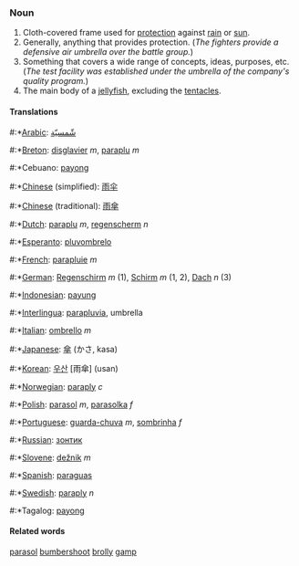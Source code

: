 ===Noun===
#Cloth-covered frame used for [[protection]] against [[rain]] or [[sun]].
#Generally, anything that provides protection.  (''The fighters provide a defensive air umbrella over the battle group.'')
#Something that covers a wide range of concepts, ideas, purposes, etc. (''The test facility was established under the umbrella of the company's quality program.'')
#The main body of a [[jellyfish]], excluding the [[tentacle]]s.

====Translations====
#:*[[Arabic]]: [[شّمسيّة]]
#:*[[Breton]]: [[disglavier]] ''m'', [[paraplu]] ''m''
#:*Cebuano: [[payong]]
#:*[[Chinese]] (simplified): [[雨]][[伞]]
#:*[[Chinese]] (traditional): [[雨]][[傘]]
#:*[[Dutch]]: [[paraplu]] ''m'', [[regenscherm]] ''n''
#:*[[Esperanto]]: [[pluvombrelo]]
#:*[[French]]: [[parapluie]] ''m''
#:*[[German]]: [[Regenschirm]] ''m'' (1), [[Schirm]] ''m'' (1, 2), [[Dach]] ''n'' (3)
#:*[[Indonesian]]: [[payung]]
#:*[[Interlingua]]: [[parapluvia]], umbrella
#:*[[Italian]]: [[ombrello]] ''m''
#:*[[Japanese]]: [[傘]] (かさ, kasa)
#:*[[Korean]]: [[우산]] [雨傘] (usan)
#:*[[Norwegian]]: [[paraply]] ''c''
#:*[[Polish]]: [[parasol]] ''m'', [[parasolka]] ''f''
#:*[[Portuguese]]: [[guarda-chuva]] ''m'', [[sombrinha]] ''f''
#:*[[Russian]]: [[зонтик]]
#:*[[Slovene]]: [[dežnik]] ''m''
#:*[[Spanish]]: [[paraguas]]
#:*[[Swedish]]: [[paraply]] ''n''
#:*Tagalog: [[payong]]

====Related words====
[[parasol]]
[[bumbershoot]]
[[brolly]]
[[gamp]]